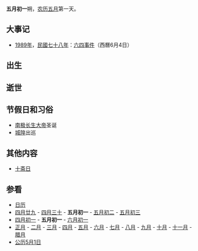 {{Lunar05Calendar}}
'''五月初一'''朔，[[农历|农历]][[五月_(农历)|五月]]第一天。

==大事记==
*[[1989年|1989年]]，[[民國七十八年|民國七十八年]]：[[六四事件|六四事件]]（西曆6月4日）

==出生==

==逝世==

==节假日和习俗==
*[[南極仙翁|南极长生大帝]]圣诞
*[[城隍|城隍]]出巡

==其他内容==
*[[十斋日|十斋日]]

==参看==
*[[历史上的今天|日历]]
*[[四月廿九|四月廿九]] - [[四月三十|四月三十]] - '''五月初一''' - [[五月初二|五月初二]] - [[五月初三|五月初三]] 
*[[四月初一|四月初一]] - '''五月初一''' - [[六月初一|六月初一]]
*[[正月|正月]] - [[二月_(农历)|二月]] - [[三月_(农历)|三月]] - [[四月_(农历)|四月]] - [[五月_(农历)|五月]] - [[六月_(农历)|六月]] - [[七月_(农历)|七月]] - [[八月_(农历)|八月]] - [[九月_(农历)|九月]] - [[十月_(农历)|十月]] - [[十一月_(农历)|十一月]] - [[腊月|腊月]]
*[[公历|公历]][[5月1日|5月1日]]